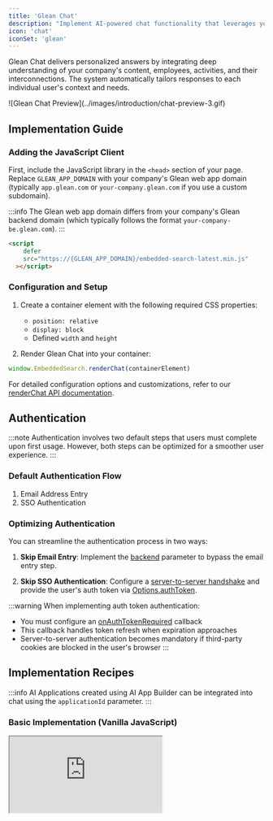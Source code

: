 ```yaml
---
title: 'Glean Chat'
description: "Implement AI-powered chat functionality that leverages your company's content and user relationships"
icon: 'chat'
iconSet: 'glean'
---
```



Glean Chat delivers personalized answers by integrating deep understanding of your company's content, employees, activities, and their interconnections. The system automatically tailors responses to each individual user's context and needs.

<Frame>
  ![Glean Chat Preview](../images/introduction/chat-preview-3.gif)
</Frame>

## Implementation Guide

### Adding the JavaScript Client

First, include the JavaScript library in the `<head>` section of your page. Replace `GLEAN_APP_DOMAIN` with your company's Glean web app domain (typically `app.glean.com` or `your-company.glean.com` if you use a custom subdomain).

:::info
  The Glean web app domain differs from your company's Glean backend domain
  (which typically follows the format `your-company-be.glean.com`).
:::

<Tabs>
<TabItem value="html" label="HTML">

```html
<script
    defer
    src="https://{GLEAN_APP_DOMAIN}/embedded-search-latest.min.js"
  ></script>
```

</TabItem>
</Tabs>

### Configuration and Setup

1. Create a container element with the following required CSS properties:

   - `position: relative`
   - `display: block`
   - Defined `width` and `height`

2. Render Glean Chat into your container:

<Tabs>
<TabItem value="javascript" label="JavaScript">

```javascript
window.EmbeddedSearch.renderChat(containerElement)
```

</TabItem>
</Tabs>

For detailed configuration options and customizations, refer to our [renderChat API documentation](https://app.glean.com/meta/browser_api/interfaces/GleanWebSDK.html#renderChat).

## Authentication

:::note
  Authentication involves two default steps that users must complete upon first
  usage. However, both steps can be optimized for a smoother user experience.
:::

### Default Authentication Flow

1. Email Address Entry
2. SSO Authentication

### Optimizing Authentication

You can streamline the authentication process in two ways:

1. **Skip Email Entry**: Implement the [backend](https://app.glean.com/meta/browser_api/interfaces/SearchOptions.html#backend) parameter to bypass the email entry step.

2. **Skip SSO Authentication**: Configure a [server-to-server handshake](https://docs.google.com/document/d/12q1oQWwhkLQyIHXKE7OF6XtvJZ5av50Wd_NKUbRh5u4/edit) and provide the user's auth token via [Options.authToken](https://app.glean.com/meta/browser_api/interfaces/Options.html#authToken).

:::warning
  When implementing auth token authentication:
  - You must configure an [onAuthTokenRequired](https://app.glean.com/meta/browser_api/interfaces/Options.html#onAuthTokenRequired) callback
  - This callback handles token refresh when expiration approaches
  - Server-to-server authentication becomes mandatory if third-party cookies are
  blocked in the user's browser
:::

## Implementation Recipes

:::info
  AI Applications created using AI App Builder can be integrated into chat using
  the `applicationId` parameter.
:::

### Basic Implementation (Vanilla JavaScript)

<Frame>
  <iframe
    src="https://codepen.io/GleanWork/embed/BaMxWpd?default-tab=js%2Cresult&editable=true&zoom=0.5&defaultTab=js"
    style={{ width: '100%', height: '500px' }}
    title="Chat | Vanilla JS"
  />
</Frame>

### Separate Pages for Chat and Search

This implementation creates dedicated routes for Search and Chat functionality:

- Search page: `https://example.net/search`
- Chat page: `https://example.net/chat`

<Card title="Implementation Details" icon="Code">
  The implementation consists of separate components: - A Search page with the
  Glean Search component - A Chat page with the Glean Chat component - Automatic
  redirection to the Chat page when initiating new conversations
</Card>

View a complete demo of this implementation in our [CodeSandbox example](https://codesandbox.io/s/github/askscio/glean-browser-api/tree/main/examples/search-chat-separate-routes).

### Unified Page Implementation

This approach combines Search and Chat functionality on a single route:

- Single unified route: `https://example.net/search`
- Toggle between views using a `mode` query parameter (`search` or `chat`)
- Maintains both interfaces in one location for seamless user experience

View a complete demo of this implementation in our [CodeSandbox example](https://codesandbox.io/s/github/askscio/glean-browser-api/tree/main/examples/search-chat-unified).
